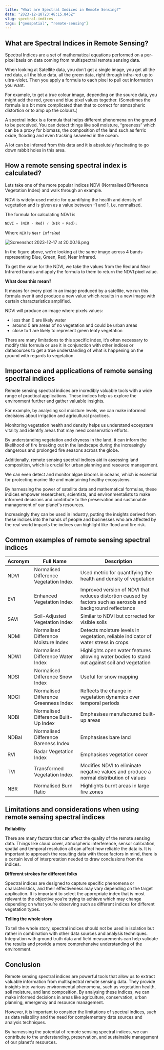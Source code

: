 ```yaml
---
title: "What are Spectral Indices in Remote Sensing?"
date: "2023-12-18T23:48:15.845Z"
slug: spectral-indices
tags: ["geospatial", "remote-sensing"]
---
```


## What are Spectral Indices in Remote Sensing?

Spectral Indices are a set of mathematical equations performed on a per-pixel basis on data coming from multispectral remote sensing data.

When looking at Satellite data, you don’t get a single image, you get all the red data, all the blue data, all the green data, right through infra-red up to ultra-violet. Then you apply a formula to each pixel to pull out information you want.

For example, to get a true colour image, depending on the source data, you might add the red, green and blue pixel values together. (Sometimes the formula is a bit more complicated than that to correct for atmospheric distortion or to amp up the colours.)

A spectral index is a formula that helps different phenomena on the ground to be perceived. You can detect things like soil moisture, “greeness” which can be a proxy for biomass, the composition of the land such as ferric oxide, flooding and even tracking seaweed in the ocean.

A lot can be inferred from this data and it is absolutely fascinating to go down rabbit holes in this area.

## How a remote sensing spectral index is calculated?

Lets take one of the more popular indices NDVI (Normalised Difference Vegetation Index) and walk through an example.

NDVI is widely-used metric for quantifying the health and density of vegetation and is given as a value between -1 and 1, i.e. normalised.

The formula for calculating NDVI is

```jsx
NDVI = (NIR - Red) / (NIR + Red);
```

Where `NIR` is `Near InfraRed`

![Screenshot 2023-12-17 at 20.00.16.png](/blog-images/spectral-indices.png)

In the figure above, we’re looking at the same image across 4 bands representing Blue, Green, Red, Near Infrared.

To get the value for the NDVI, we take the values from the Red and Near Infrared bands and apply the formula to them to return the NDVI pixel value.

**What does this mean?**

It means for every pixel in an image produced by a satellite, we run this formula over it and produce a new value which results in a new image with certain characteristics amplified.

NDVI will produce an image where pixels values:

- less than 0 are likely water
- around 0 are areas of no vegetation and could be urban areas
- close to 1 are likely to represent green leafy vegetation

There are many limitations to this specific index, it’s often necessary to modify this formula or use it in conjunction with other indices or datasources to get a true understanding of what is happening on the ground with regards to vegetation.

## Importance and applications of remote sensing spectral indices

Remote sensing spectral indices are incredibly valuable tools with a wide range of practical applications. These indices help us explore the environment further and gather valuable insights.

For example, by analysing soil moisture levels, we can make informed decisions about irrigation and agricultural practices.

Monitoring vegetation health and density helps us understand ecosystem vitality and identify areas that may need conservation efforts.

By understanding vegetation and dryness in the land, it can inform the likelihood of fire breaking out in the landscape during the increasingly dangerous and prolonged fire seasons across the globe.

Additionally, remote sensing spectral indices aid in assessing land composition, which is crucial for urban planning and resource management.

We can even detect and monitor algae blooms in oceans, which is essential for protecting marine life and maintaining healthy ecosystems.

By harnessing the power of satellite data and mathematical formulas, these indices empower researchers, scientists, and environmentalists to make informed decisions and contribute to the preservation and sustainable management of our planet's resources.

Increasingly they can be used in industry, putting the insights derived from these indices into the hands of people and businesses who are affected by the real world impacts the indices can highlight like flood and fire risk.

## Common examples of remote sensing spectral indices

| Acronym | Full Name                              | Description                                                                                                    |
| ------- | -------------------------------------- | -------------------------------------------------------------------------------------------------------------- |
| NDVI    | Normalised Difference Vegetation Index | Used metric for quantifying the health and density of vegetation                                               |
| EVI     | Enhanced Vegetation Index              | Improved version of NDVI that reduces distortion caused by factors such as aerosols and background reflectance |
| SAVI    | Soil-Adjusted Vegetation Index         | Similar to NDVI but corrected for visible soils                                                                |
| NDMI    | Normalised Difference Moisture Index   | Detects moisture levels in vegetation, reliable indicator of water stress in crops                             |
| NDWI    | Normalised Difference Water Index      | Highlights open water features allowing water bodies to stand out against soil and vegetation                  |
| NDSI    | Normalised Difference Snow Index       | Useful for snow mapping                                                                                        |
| NDGI    | Normalised Difference Greenness Index  | Reflects the change in vegetation dynamics over temporal periods                                               |
| NDBI    | Normalised Difference Built-Up Index   | Emphasises manufactured built-up areas                                                                         |
| NDBaI   | Normalised Difference Bareness Index   | Emphasises bare land                                                                                           |
| RVI     | Radar Vegetation Index                 | Emphasises vegetation cover                                                                                    |
| TVI     | Transformed Vegetation Index           | Modifies NDVI to eliminate negative values and produce a normal distribution of values                         |
| NBR     | Normalised Burn Ratio                  | Highlights burnt areas in large fire zones                                                                     |

## Limitations and considerations when using remote sensing spectral indices

**Reliability**

There are many factors that can affect the quality of the remote sensing data. Things like cloud cover, atmospheric interference, sensor calibration, spatial and temporal resolution all can affect how reliable the data is. It is important to approach the resulting data with those factors in mind, there is a certain level of interpretation needed to draw conclusions from the indices.

**Different strokes for different folks**

Spectral indices are designed to capture specific phenomena or characteristics, and their effectiveness may vary depending on the target application. It is important to select the appropriate index that is most relevant to the objective you’re trying to achieve which may change depending on what you’re observing such as different indices for different vegetation types.

**Telling the whole story**

To tell the whole story, spectral indices should not be used in isolation but rather in combination with other data sources and analysis techniques. Integration with ground truth data and field measurements can help validate the results and provide a more comprehensive understanding of the environment.

## Conclusion

Remote sensing spectral indices are powerful tools that allow us to extract valuable information from multispectral remote sensing data. They provide insights into various environmental phenomena, such as vegetation health, soil moisture, and land composition. By analysing these indices, we can make informed decisions in areas like agriculture, conservation, urban planning, emergency and resource management.

However, it is important to consider the limitations of spectral indices, such as data reliability and the need for complementary data sources and analysis techniques.

By harnessing the potential of remote sensing spectral indices, we can contribute to the understanding, preservation, and sustainable management of our planet's resources.
